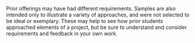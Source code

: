 Prior offerings may have had different requirements.
Samples are also intended only to illustrate a variety of approaches,
and were not selected to be ideal or exemplary.
These may help to see how prior students approached elements of a project,
but be sure to understand and consider requirements and feedback in your own work.

